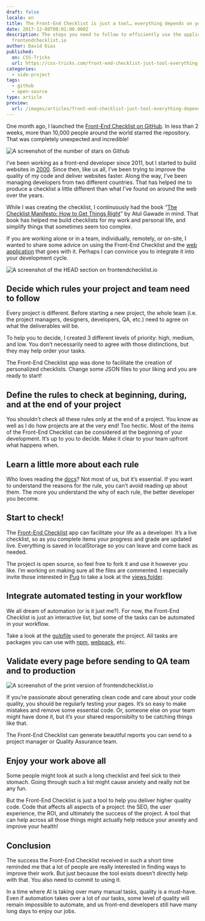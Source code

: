 ```yaml
---
draft: false
locale: en
title: The Front-End Checklist is just a tool… everything depends on you
date: 2017-12-08T00:01:00.000Z
description: The steps you need to follow to efficiently use the application
  frontendchecklist.io
author: David Dias
published:
  on: CSS-Tricks
  url: https://css-tricks.com/front-end-checklist-just-tool-everything-depends/
categories:
  - side-project
tags:
  - github
  - open-source
type: article
preview:
  url: /images/articles/front-end-checklist-just-tool-everything-depends-on-you/featured.jpg
---
```


One month ago, I launched the [Front-End Checklist on GitHub](https://github.com/thedaviddias/Front-End-Checklist). In less than 2 weeks, more than 10,000 people around the world starred the repository. That was completely unexpected and incredible!

![A screenshot of the number of stars on Github](/images/articles/front-end-checklist-just-tool-everything-depends-on-you/featured.jpg)

I’ve been working as a front-end developer since 2011, but I started to build websites in [2000](http://www.csszengarden.com/). Since then, like us all, I’ve been trying to improve the quality of my code and deliver websites faster. Along the way, I’ve been managing developers from two different countries. That has helped me to produce a checklist a little different than what I’ve found on around the web over the years.

While I was creating the checklist, I continuously had the book “[The Checklist Manifesto: How to Get Things Right](https://amzn.to/2k9f6XG)” by Atul Gawade in mind. That book has helped me build checklists for my work and personal life, and simplify things that sometimes seem too complex.

If you are working alone or in a team, individually, remotely, or on-site, I wanted to share some advice on using the Front-End Checklist and the [web application](http://frontendchecklist.io/) that goes with it. Perhaps I can convince you to integrate it into your development cycle.

![A screenshot of the HEAD section on frontendchecklist.io](/images/articles/front-end-checklist-just-tool-everything-depends-on-you/start-to-check.jpg)

## Decide which rules your project and team need to follow

Every project is different. Before starting a new project, the whole team (i.e. the project managers, designers, developers, QA, etc.) need to agree on what the deliverables will be.

To help you to decide, I created 3 different levels of priority: high, medium, and low. You don’t necessarily need to agree with those distinctions, but they may help order your tasks.

The Front-End Checklist app was done to facilitate the creation of personalized checklists. Change some JSON files to your liking and you are ready to start!

## Define the rules to check at beginning, during, and at the end of your project

You shouldn’t check all these rules only at the end of a project. You know as well as I do how projects are at the very end! Too hectic. Most of the items of the Front-End Checklist can be considered at the beginning of your development. It’s up to you to decide. Make it clear to your team upfront what happens when.

## Learn a little more about each rule

Who loves reading the [docs](https://devdocs.io/)? Not most of us, but it’s essential. If you want to understand the reasons for the rule, you can’t avoid reading up about them. The more you understand the why of each rule, the better developer you become.

## Start to check!

The [Front-End Checklist](https://frontendchecklist.io/) app can facilitate your life as a developer. It’s a live checklist, so as you complete items your progress and grade are updated live. Everything is saved in localStorage so you can leave and come back as needed.

The project is open source, so feel free to fork it and use it however you like. I’m working on making sure all the files are commented. I especially invite those interested in [Pug](https://pugjs.org/api/getting-started.html) to take a look at the [views folder](https://github.com/thedaviddias/Front-End-Checklist/tree/master/src/views).

## Integrate automated testing in your workflow

We all dream of automation (or is it just me?). For now, the Front-End Checklist is just an interactive list, but some of the tasks can be automated in your workflow.

Take a look at the [gulpfile](https://github.com/thedaviddias/Front-End-Checklist/blob/master/gulpfile.babel.js) used to generate the project. All tasks are packages you can use with [npm](https://scotch.io/tutorials/using-npm-as-a-build-tool), [webpack](https://webpack.js.org/), etc.

## Validate every page before sending to QA team and to production

![A screenshot of the print version of frontendchecklist.io](/images/articles/front-end-checklist-just-tool-everything-depends-on-you/validate-before-qa.jpg)

If you’re passionate about generating clean code and care about your code quality, you should be regularly testing your pages. It’s so easy to make mistakes and remove some essential code. Or, someone else on your team might have done it, but it’s your shared responsibilty to be catching things like that.

The Front-End Checklist can generate beautiful reports you can send to a project manager or Quality Assurance team.

## Enjoy your work above all

Some people might look at such a long checklist and feel sick to their stomach. Going through such a list might cause anxiety and really not be any fun.

But the Front-End Checklist is just a tool to help you deliver higher quality code. Code that affects all aspects of a project: the SEO, the user experience, the ROI, and ultimately the success of the project. A tool that can help across all those things might actually help reduce your anxiety and improve your health!

## Conclusion

The success the Front-End Checklist received in such a short time reminded me that a lot of people are really interested in finding ways to improve their work. But just because the tool exists doesn’t directly help with that. You also need to commit to using it.

In a time where AI is taking over many manual tasks, quality is a must-have. Even if automation takes over a lot of our tasks, some level of quality will remain impossible to automate, and us front-end developers still have many long days to enjoy our jobs.

